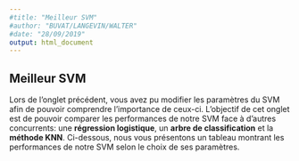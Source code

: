 ```yaml
---
#title: "Meilleur SVM"
#author: "BUVAT/LANGEVIN/WALTER"
#date: "28/09/2019"
output: html_document
---
```




## Meilleur SVM

Lors de l'onglet précédent, vous avez pu modifier les paramètres du SVM afin de pouvoir comprendre l'importance de ceux-ci. L'objectif de cet onglet est de pouvoir comparer les performances de notre SVM face à d'autres  concurrents: une __régression logistique__, un __arbre de classification__ et la __méthode KNN__. Ci-dessous, nous vous présentons un tableau montrant les performances de notre SVM selon le choix de ses paramètres. 

